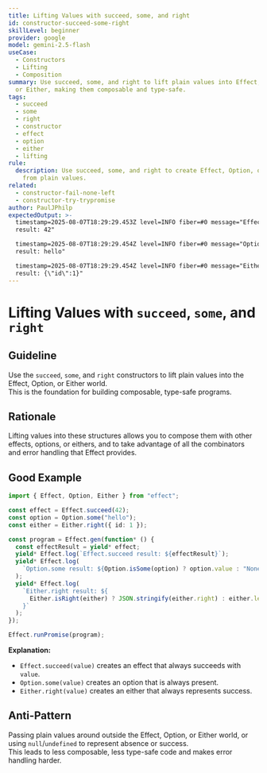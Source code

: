 ```yaml
---
title: Lifting Values with succeed, some, and right
id: constructor-succeed-some-right
skillLevel: beginner
provider: google
model: gemini-2.5-flash
useCase:
  - Constructors
  - Lifting
  - Composition
summary: Use succeed, some, and right to lift plain values into Effect, Option,
  or Either, making them composable and type-safe.
tags:
  - succeed
  - some
  - right
  - constructor
  - effect
  - option
  - either
  - lifting
rule:
  description: Use succeed, some, and right to create Effect, Option, or Either
    from plain values.
related:
  - constructor-fail-none-left
  - constructor-try-trypromise
author: PaulJPhilp
expectedOutput: >-
  timestamp=2025-08-07T18:29:29.453Z level=INFO fiber=#0 message="Effect.succeed
  result: 42"

  timestamp=2025-08-07T18:29:29.454Z level=INFO fiber=#0 message="Option.some
  result: hello"

  timestamp=2025-08-07T18:29:29.454Z level=INFO fiber=#0 message="Either.right
  result: {\"id\":1}"
---
```


# Lifting Values with `succeed`, `some`, and `right`

## Guideline

Use the `succeed`, `some`, and `right` constructors to lift plain values into the Effect, Option, or Either world.  
This is the foundation for building composable, type-safe programs.

## Rationale

Lifting values into these structures allows you to compose them with other effects, options, or eithers, and to take advantage of all the combinators and error handling that Effect provides.

## Good Example

```typescript
import { Effect, Option, Either } from "effect";

const effect = Effect.succeed(42);
const option = Option.some("hello");
const either = Either.right({ id: 1 });

const program = Effect.gen(function* () {
  const effectResult = yield* effect;
  yield* Effect.log(`Effect.succeed result: ${effectResult}`);
  yield* Effect.log(
    `Option.some result: ${Option.isSome(option) ? option.value : "None"}`
  );
  yield* Effect.log(
    `Either.right result: ${
      Either.isRight(either) ? JSON.stringify(either.right) : either.left
    }`
  );
});

Effect.runPromise(program);

```

**Explanation:**  
- `Effect.succeed(value)` creates an effect that always succeeds with `value`.
- `Option.some(value)` creates an option that is always present.
- `Either.right(value)` creates an either that always represents success.

## Anti-Pattern

Passing plain values around outside the Effect, Option, or Either world, or using `null`/`undefined` to represent absence or success.  
This leads to less composable, less type-safe code and makes error handling harder.